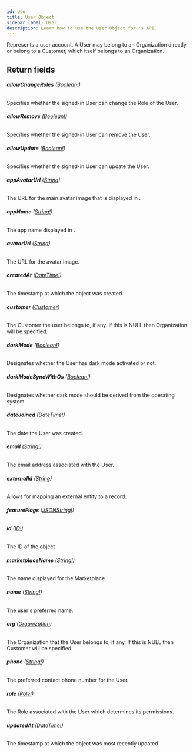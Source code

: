 ```yaml
---
id: User
title: User Object
sidebar_label: User
description: Learn how to use the User Object for 's API.
---
```


Represents a user account. A User may belong to an Organization directly or
belong to a Customer, which itself belongs to an Organization.

## Return fields

###### <b>allowChangeRoles</b> ([Boolean!](api/schema/scalar/Boolean.mdx))

Specifies whether the signed-in User can change the Role of the User.

###### <b>allowRemove</b> ([Boolean!](api/schema/scalar/Boolean.mdx))

Specifies whether the signed-in User can remove the User.

###### <b>allowUpdate</b> ([Boolean!](api/schema/scalar/Boolean.mdx))

Specifies whether the signed-in User can update the User.

###### <b>appAvatarUrl</b> ([String](api/schema/scalar/String.mdx))

The URL for the main avatar image that is displayed in .

###### <b>appName</b> ([String!](api/schema/scalar/String.mdx))

The app name displayed in .

###### <b>avatarUrl</b> ([String](api/schema/scalar/String.mdx))

The URL for the avatar image.

###### <b>createdAt</b> ([DateTime!](api/schema/scalar/DateTime.mdx))

The timestamp at which the object was created.

###### <b>customer</b> ([Customer](api/schema/object/Customer.mdx))

The Customer the user belongs to, if any. If this is NULL then Organization will be specified.

###### <b>darkMode</b> ([Boolean!](api/schema/scalar/Boolean.mdx))

Designates whether the User has dark mode activated or not.

###### <b>darkModeSyncWithOs</b> ([Boolean!](api/schema/scalar/Boolean.mdx))

Designates whether dark mode should be derived from the operating system.

###### <b>dateJoined</b> ([DateTime!](api/schema/scalar/DateTime.mdx))

The date the User was created.

###### <b>email</b> ([String!](api/schema/scalar/String.mdx))

The email address associated with the User.

###### <b>externalId</b> ([String](api/schema/scalar/String.mdx))

Allows for mapping an external entity to a  record.

###### <b>featureFlags</b> ([JSONString!](api/schema/scalar/JSONString.mdx))

###### <b>id</b> ([ID!](api/schema/scalar/ID.mdx))

The ID of the object

###### <b>marketplaceName</b> ([String!](api/schema/scalar/String.mdx))

The name displayed for the Marketplace.

###### <b>name</b> ([String!](api/schema/scalar/String.mdx))

The user's preferred name.

###### <b>org</b> ([Organization](api/schema/object/Organization.mdx))

The Organization that the User belongs to, if any. If this is NULL then Customer will be specified.

###### <b>phone</b> ([String!](api/schema/scalar/String.mdx))

The preferred contact phone number for the User.

###### <b>role</b> ([Role!](api/schema/object/Role.mdx))

The Role associated with the User which determines its permissions.

###### <b>updatedAt</b> ([DateTime!](api/schema/scalar/DateTime.mdx))

The timestamp at which the object was most recently updated.
